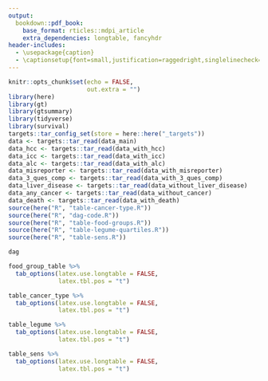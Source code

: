 ```yaml
---
output:
  bookdown::pdf_book:
    base_format: rticles::mdpi_article
    extra_dependencies: longtable, fancyhdr
header-includes:
  - \usepackage{caption}
  - \captionsetup{font=small,justification=raggedright,singlelinecheck=false}
---
```


```{=tex}
\appendixtitles{no}
\appendixstart
\appendix
\section[\appendixname]{}
```
```r
knitr::opts_chunk$set(echo = FALSE,
                      out.extra = "")
library(here)
library(gt)
library(gtsummary)
library(tidyverse)
library(survival)
targets::tar_config_set(store = here::here("_targets"))
data <- targets::tar_read(data_main)
data_hcc <- targets::tar_read(data_with_hcc)
data_icc <- targets::tar_read(data_with_icc)
data_alc <- targets::tar_read(data_with_alc)
data_misreporter <- targets::tar_read(data_with_misreporter)
data_3_ques_comp <- targets::tar_read(data_with_3_ques_comp)
data_liver_disease <- targets::tar_read(data_without_liver_disease)
data_any_cancer <- targets::tar_read(data_without_cancer)
data_death <- targets::tar_read(data_with_death)
source(here("R", "table-cancer-type.R"))
source(here("R", "dag-code.R"))
source(here("R", "table-food-groups.R"))
source(here("R", "table-legume-quartiles.R"))
source(here("R", "table-sens.R"))
```

```r
dag
```

```r
food_group_table %>% 
  tab_options(latex.use.longtable = FALSE,
              latex.tbl.pos = "t")
```

```r
table_cancer_type %>% 
  tab_options(latex.use.longtable = FALSE,
              latex.tbl.pos = "t")
```

```r
table_legume %>% 
  tab_options(latex.use.longtable = FALSE,
              latex.tbl.pos = "t")
```

```{=tex}
\clearpage
\startlandscape
```
```r
table_sens %>% 
  tab_options(latex.use.longtable = FALSE,
              latex.tbl.pos = "t")
```

\finishlandscape
